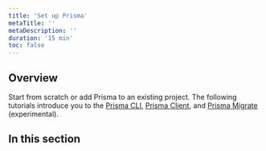 ```yaml
---
title: 'Set up Prisma'
metaTitle: ''
metaDescription: ''
duration: '15 min'
toc: false
---
```


## Overview

Start from scratch or add Prisma to an existing project. The following tutorials introduce you to the [Prisma CLI](../../concepts/components/prisma-cli), [Prisma Client](../../concepts/components/prisma-client), and [Prisma Migrate](../../concepts/components/prisma-migrate) (experimental).

## In this section

<Subsections />
